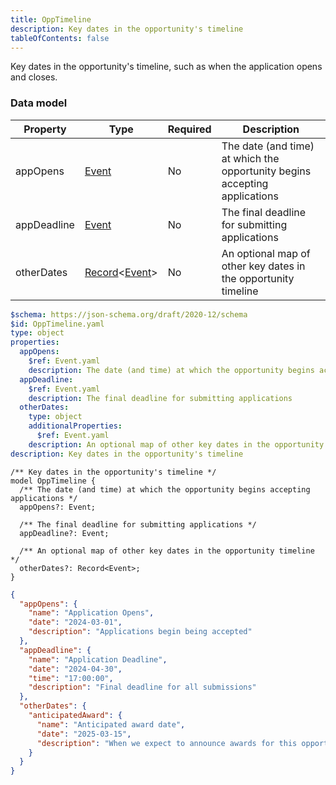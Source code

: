 ```yaml
---
title: OppTimeline
description: Key dates in the opportunity's timeline
tableOfContents: false
---
```



Key dates in the opportunity's timeline, such as when the application opens and closes.

### Data model

<Tabs>
  <TabItem label="Table">

| Property    | Type                                                                                                                      | Required | Description                                                                |
| ----------- | ------------------------------------------------------------------------------------------------------------------------- | -------- | -------------------------------------------------------------------------- |
| appOpens    | [Event](/protocol/fields/event)                                                                   | No       | The date (and time) at which the opportunity begins accepting applications |
| appDeadline | [Event](/protocol/fields/event)                                                                   | No       | The final deadline for submitting applications                             |
| otherDates  | [Record](/protocol/types/other#record)\<[Event](/protocol/fields/event)\> | No       | An optional map of other key dates in the opportunity timeline             |

  </TabItem>

  <TabItem label="JSON Schema">

```yaml
$schema: https://json-schema.org/draft/2020-12/schema
$id: OppTimeline.yaml
type: object
properties:
  appOpens:
    $ref: Event.yaml
    description: The date (and time) at which the opportunity begins accepting applications
  appDeadline:
    $ref: Event.yaml
    description: The final deadline for submitting applications
  otherDates:
    type: object
    additionalProperties:
      $ref: Event.yaml
    description: An optional map of other key dates in the opportunity timeline
description: Key dates in the opportunity's timeline
```

  </TabItem>

  <TabItem label="TypeSpec">

```tsp
/** Key dates in the opportunity's timeline */
model OppTimeline {
  /** The date (and time) at which the opportunity begins accepting applications */
  appOpens?: Event;

  /** The final deadline for submitting applications */
  appDeadline?: Event;

  /** An optional map of other key dates in the opportunity timeline */
  otherDates?: Record<Event>;
}
```

  </TabItem>

  <TabItem label="Example">

```json
{
  "appOpens": {
    "name": "Application Opens",
    "date": "2024-03-01",
    "description": "Applications begin being accepted"
  },
  "appDeadline": {
    "name": "Application Deadline",
    "date": "2024-04-30",
    "time": "17:00:00",
    "description": "Final deadline for all submissions"
  },
  "otherDates": {
    "anticipatedAward": {
      "name": "Anticipated award date",
      "date": "2025-03-15",
      "description": "When we expect to announce awards for this opportunity."
    }
  }
}
```

  </TabItem>
</Tabs>
